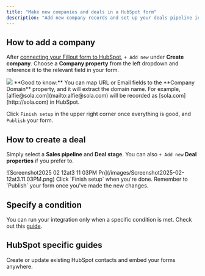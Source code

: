 ```yaml
---
title: "Make new companies and deals in a HubSpot form"
description: "Add new company records and set up your deals pipeline in HubSpot through Fillout forms. "
---
```


## How to add a company

After [connecting your Fillout form to HubSpot](/help/hubspot), `+ Add new` under **Create company**. Choose a **Company property** from the left dropdown and reference it to the relevant field in your form.

<Frame>
<img src="/images/image-13.png" />
</Frame>

<Check>
  **Good to know:** You can map URL or Email fields to the **Company Domain** property, and it will extract the domain name. For example, [alfie@sola.com](mailto:alfie@sola.com) will be recorded as [sola.com](http://sola.com) in HubSpot.
</Check>

Click `Finish setup` in the upper right corner once everything is good, and `Publish` your form.

## How to create a deal

Simply select a **Sales pipeline** and **Deal stage**. You can also `+ Add new` **Deal properties** if you prefer to.

<Frame>
![Screenshot2025 02 12at3 11 03PM Pn](/images/Screenshot2025-02-12at3.11.03PM.png)
</Frame>
Click `Finish setup` when you're done. Remember to `Publish` your form once you've made the new changes.

## Specify a condition

You can run your integration only when a specific condition is met. Check out this [guide](/help/conditional-integration).

## HubSpot specific guides

<CardGroup cols={3}>
  <Card title="Create a HubSpot form" icon="hubspot" iconType="regular" color="#FFC738" href="/help/hubspot">
Create or update existing HubSpot contacts and embed your forms anywhere.
  </Card>
</CardGroup>
